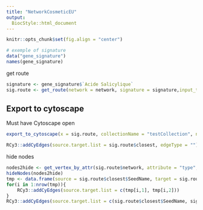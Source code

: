 ```yaml
---
title: "NetworkCosmeticEU"
output: 
  BiocStyle::html_document
---
```


```r
knitr::opts_chunk$set(fig.align = "center")
```

```r
# exemple of signature
data("gene_signature")
names(gene_signature)
```

get route
```r
signature <- gene_signature$`Acide Salicylique`
sig.route <- get_route(network = network, signature = signature,input_type = "ENSEMBL", target_type = c("SMPDB", "DrugBank","CHEMBL"))
```

## Export to cytoscape

Must have Cytoscape open
```r
export_to_cytoscape(x = sig.route, collectionName = "testCollection", networkName = "Salicylic Acid")

RCy3::addCyEdges(source.target.list = sig.route$closest, edgeType = "")
```

hide nodes
```r
nodes2hide <- get_vertex_by_attr(sig.route$network, attribute = "type", value = "UNIPROT")
hideNodes(nodes2hide)
tmp <- data.frame(source = sig.route$closest$SeedName, target = sig.route$closest$NodeNames)
for(i in 1:nrow(tmp)){
    RCy3::addCyEdges(source.target.list = c(tmp[i,1], tmp[i,2]))
}
RCy3::addCyEdges(source.target.list = c(sig.route$closest$SeedName, sig.route$closest$NodeNames))

```

